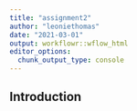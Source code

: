 ```yaml
---
title: "assignment2"
author: "leoniethomas"
date: "2021-03-01"
output: workflowr::wflow_html
editor_options:
  chunk_output_type: console
---
```


## Introduction

```r

```

